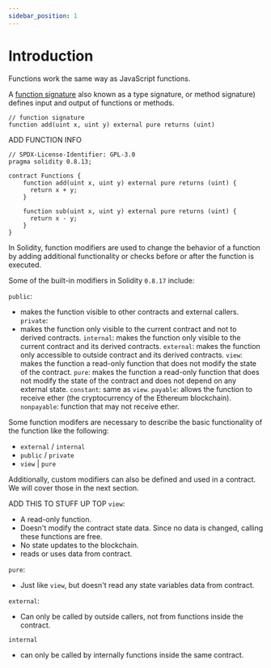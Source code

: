 ```yaml
---
sidebar_position: 1
---
```


# Introduction

Functions work the same way as JavaScript functions.

A [function signature](https://ethereum.stackexchange.com/questions/135205/what-is-a-function-signature-and-function-selector-in-solidity-and-evm-language) also known as a type signature, or method signature) defines input and output of functions or methods.

```solidity
// function signature 
function add(uint x, uint y) external pure returns (uint)
```

ADD FUNCTION INFO
```solidity
// SPDX-License-Identifier: GPL-3.0
pragma solidity 0.8.13;

contract Functions {
    function add(uint x, uint y) external pure returns (uint) {
      return x + y;
    }
    
    function sub(uint x, uint y) external pure returns (uint) {
      return x - y;
    }
}
```

In Solidity, function modifiers are used to change the behavior of a function by adding additional functionality or checks before or after the function is executed. 

Some of the built-in modifiers in Solidity `0.8.17` include:

`public`: 
- makes the function visible to other contracts and external callers.
`private`: 
- makes the function only visible to the current contract and not to derived contracts.
`internal`: makes the function only visible to the current contract and its derived contracts.
`external`: makes the function only accessible to outside contract and its derived contracts.
`view`: makes the function a read-only function that does not modify the state of the contract.
`pure`: makes the function a read-only function that does not modify the state of the contract and does not depend on any external state.
`constant`: same as `view`.
`payable`: allows the function to receive ether (the cryptocurrency of the Ethereum blockchain).
`nonpayable`: function that may not receive ether.

Some function modifers are necessary to describe the basic functionality of the function like the following: 
- `external` / `internal`
- `public` / `private` 
- `view` | `pure`

Additionally, custom modifiers can also be defined and used in a contract. We will cover those in the next section.

ADD THIS TO STUFF UP TOP
`view`:
- A read-only function. 
- Doesn't modify the contract state data. Since no data is changed, calling these functions are free.
- No state updates to the blockchain.
- reads or uses data from contract.

`pure`:
- Just like `view`, but doesn't read any state variables data from contract.

`external`:
- Can only be called by outside callers, not from  functions inside the contract.

`internal`
- can only be called by internally functions inside the same contract.
